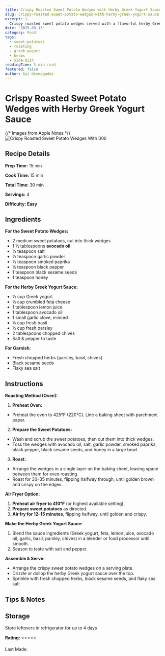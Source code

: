 ```yaml
---
title: Crispy Roasted Sweet Potato Wedges with Herby Greek Yogurt Sauce
slug: crispy-roasted-sweet-potato-wedges-with-herby-greek-yogurt-sauce
excerpt: |-
  Crispy roasted sweet potato wedges served with a flavorful herby Greek yogurt sauce. A delicious and easy-to-make side dish.
date: '2025-08-13'
category: Food
tags:
  - sweet-potatoes
  - roasting
  - greek-yogurt
  - herbs
  - side-dish
readingTime: 5 min read
featured: false
author: Sai Nimmagadda
---
```

# Crispy Roasted Sweet Potato Wedges with Herby Greek Yogurt Sauce

{/* Images from Apple Notes */}
![Crispy Roasted Sweet Potato Wedges With 000](/images/articles/crispy-roasted-sweet-potato-wedges-with-000.jpg)


## Recipe Details

**Prep Time:** 15 min

**Cook Time:** 15 min

**Total Time:** 30 min

**Servings:** 4

**Difficulty: Easy**

## Ingredients

**For the Sweet Potato Wedges:**

- 2 medium sweet potatoes, cut into thick wedges
- 1 ½ tablespoons **avocado oil**
- ½ teaspoon salt
- ½ teaspoon garlic powder
- ½ teaspoon smoked paprika
- ¼ teaspoon black pepper
- 1 teaspoon black sesame seeds
- 1 teaspoon honey

**For the Herby Greek Yogurt Sauce:**

- ½ cup Greek yogurt
- ¼ cup crumbled feta cheese
- 1 tablespoon lemon juice
- 1 tablespoon avocado oil
- 1 small garlic clove, minced
- ¼ cup fresh basil
- ¼ cup fresh parsley
- 2 tablespoons chopped chives
- Salt & pepper to taste

**For Garnish:**

- Fresh chopped herbs (parsley, basil, chives)
- Black sesame seeds
- Flaky sea salt

## Instructions

**Roasting Method (Oven):**

1. **Preheat Oven:**

- Preheat the oven to 425°F (220°C). Line a baking sheet with parchment paper.

2. **Prepare the Sweet Potatoes:**

- Wash and scrub the sweet potatoes, then cut them into thick wedges.
- Toss the wedges with avocado oil, salt, garlic powder, smoked paprika, black pepper, black sesame seeds, and honey in a large bowl.

3. **Roast:**

- Arrange the wedges in a single layer on the baking sheet, leaving space between them for even roasting.
- Roast for 30–35 minutes, flipping halfway through, until golden brown and crispy on the edges.

**Air Fryer Option:**

1. **Preheat air fryer to 410°F** (or highest available setting).
2. **Prepare sweet potatoes** as directed.
3. **Air fry for 12–15 minutes**, flipping halfway, until golden and crispy.

**Make the Herby Greek Yogurt Sauce:**

1. Blend the sauce ingredients (Greek yogurt, feta, lemon juice, avocado oil, garlic, basil, parsley, chives) in a blender or food processor until smooth.
2. Season to taste with salt and pepper.

**Assemble & Serve:**

- Arrange the crispy sweet potato wedges on a serving plate.
- Drizzle or dollop the herby Greek yogurt sauce over the top.
- Sprinkle with fresh chopped herbs, black sesame seeds, and flaky sea salt

## Tips & Notes

## Storage

Store leftovers in refrigerator for up to 4 days

**Rating:** ⭐⭐⭐⭐⭐

Last Made:

